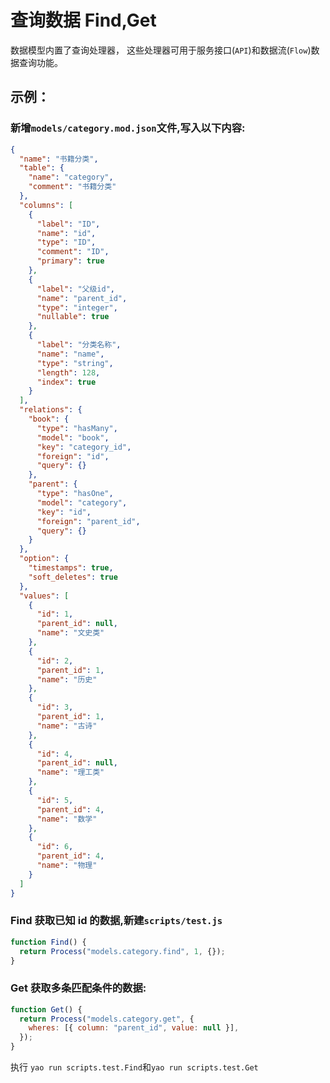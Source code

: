 # 查询数据 Find,Get

数据模型内置了查询处理器， 这些处理器可用于服务接口(`API`)和数据流(`Flow`)数据查询功能。

## 示例：

### 新增`models/category.mod.json`文件,写入以下内容:

```json
{
  "name": "书籍分类",
  "table": {
    "name": "category",
    "comment": "书籍分类"
  },
  "columns": [
    {
      "label": "ID",
      "name": "id",
      "type": "ID",
      "comment": "ID",
      "primary": true
    },
    {
      "label": "父级id",
      "name": "parent_id",
      "type": "integer",
      "nullable": true
    },
    {
      "label": "分类名称",
      "name": "name",
      "type": "string",
      "length": 128,
      "index": true
    }
  ],
  "relations": {
    "book": {
      "type": "hasMany",
      "model": "book",
      "key": "category_id",
      "foreign": "id",
      "query": {}
    },
    "parent": {
      "type": "hasOne",
      "model": "category",
      "key": "id",
      "foreign": "parent_id",
      "query": {}
    }
  },
  "option": {
    "timestamps": true,
    "soft_deletes": true
  },
  "values": [
    {
      "id": 1,
      "parent_id": null,
      "name": "文史类"
    },
    {
      "id": 2,
      "parent_id": 1,
      "name": "历史"
    },
    {
      "id": 3,
      "parent_id": 1,
      "name": "古诗"
    },
    {
      "id": 4,
      "parent_id": null,
      "name": "理工类"
    },
    {
      "id": 5,
      "parent_id": 4,
      "name": "数学"
    },
    {
      "id": 6,
      "parent_id": 4,
      "name": "物理"
    }
  ]
}
```

### Find 获取已知 id 的数据,新建`scripts/test.js`

```javascript
function Find() {
  return Process("models.category.find", 1, {});
}
```

### Get 获取多条匹配条件的数据:

```javascript
function Get() {
  return Process("models.category.get", {
    wheres: [{ column: "parent_id", value: null }],
  });
}
```

执行 `yao run scripts.test.Find`和`yao run scripts.test.Get`

<Div style={{ display: "flex", justifyContent: "space-between" }}>
  <Link type="prev" title="更新" link="参考手册/Query/更新"></Link>
  <Link type="next" title="聚合函数" link="参考手册/Query/聚合函数"></Link>
</Div>
